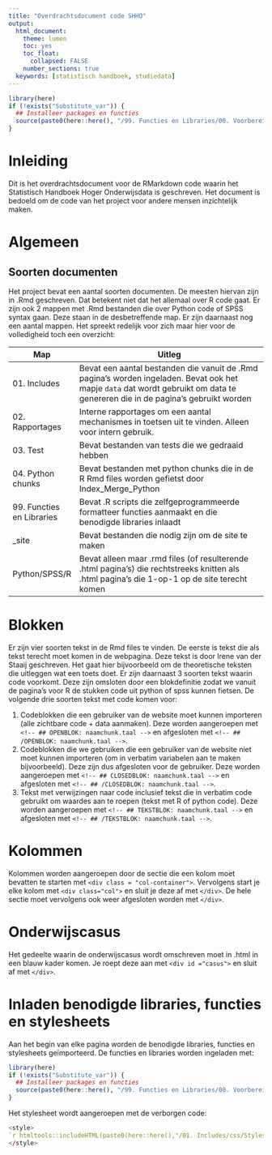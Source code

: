 ```yaml
---
title: "Overdrachtsdocument code SHHO"
output:
  html_document:
    theme: lumen
    toc: yes
    toc_float: 
      collapsed: FALSE 
    number_sections: true
  keywords: [statistisch handboek, studiedata]
---
```

<!-- ## CLOSEDBLOK: Functies.R -->
```r
library(here)
if (!exists("Substitute_var")) {
  ## Installeer packages en functies
  source(paste0(here::here(), "/99. Functies en Libraries/00. Voorbereidingen.R"), echo = FALSE)
}
```
<!-- ## /CLOSEDBLOK: Functies.R -->

<style>
`r htmltools::includeHTML(paste0(here::here(),"/01. Includes/css/Stylesheet_SHHO.css"))`
</style>

# Inleiding

Dit is het overdrachtsdocument voor de RMarkdown code waarin het Statistisch Handboek Hoger Onderwijsdata is geschreven. Het document is bedoeld om de code van het project voor andere mensen inzichtelijk maken. 

# Algemeen
## Soorten documenten
Het project bevat een aantal soorten documenten. De meesten hiervan zijn in .Rmd geschreven. Dat betekent niet dat het allemaal over R code gaat. Er zijn ook 2 mappen met .Rmd bestanden die over Python code of SPSS syntax gaan. Deze staan in de desbetreffende map. Er zijn daarnaast nog een aantal mappen. Het spreekt redelijk voor zich maar hier voor de volledigheid toch een overzicht: 

| Map    | Uitleg |
| ----------------- | -------------------------------------------------------------------------------------------------------------------------------------------------------------------------------------- | 
| 01. Includes    | Bevat een aantal bestanden die vanuit de .Rmd pagina's worden ingeladen. Bevat ook het mapje `data` dat wordt gebruikt om data te genereren die in de pagina's gebruikt worden |
| 02. Rapportages | Interne rapportages om een aantal mechanismes in toetsen uit te vinden. Alleen voor intern gebruik. |
| 03. Test        | Bevat bestanden van tests die we gedraaid hebben | 
| 04. Python chunks | Bevat bestanden met python chunks die in de R Rmd files worden gefietst door Index_Merge_Python |
| 99. Functies en Libraries | Bevat .R scripts die zelfgeprogrammeerde formatteer functies aanmaakt en die benodigde libraries inlaadt | 
| _site | Bevat bestanden die nodig zijn om de site te maken|
| Python/SPSS/R | Bevat alleen maar .rmd files (of resulterende .html pagina's) die rechtstreeks knitten als .html pagina's die 1-op-1 op de site terecht komen|

# Blokken
Er zijn vier soorten tekst in de Rmd files te vinden. De eerste is tekst die als tekst terecht moet komen in de webpagina. Deze tekst is door Irene van der Staaij geschreven. Het gaat hier bijvoorbeeld om de theoretische teksten die uitleggen wat een toets doet. Er zijn daarnaast 3 soorten tekst waarin code voorkomt. Deze zijn omsloten door een blokdefinitie zodat we vanuit de pagina's voor R de stukken code uit python of spss kunnen fietsen. De volgende drie soorten tekst met code komen voor:

1. Codeblokken die een gebruiker van de website moet kunnen importeren (alle zichtbare code  + data aanmaken). Deze worden aangeroepen met `<!-- ## OPENBLOK: naamchunk.taal -->` en afgesloten met `<!-- ## /OPENBLOK: naamchunk.taal -->`.
2. Codeblokken die we gebruiken die een gebruiker van de website niet moet kunnen importeren (om in verbatim variabelen aan te maken bijvoorbeeld). Deze zijn dus afgesloten voor de gebruiker.  Deze worden aangeroepen met `<!-- ## CLOSEDBLOK: naamchunk.taal -->` en afgesloten met `<!-- ## /CLOSEDBLOK: naamchunk.taal -->`.
3. Tekst met verwijzingen naar code inclusief tekst die in verbatim code gebruikt om waardes aan te roepen (tekst met R of python code). Deze worden aangeroepen met `<!-- ## TEKSTBLOK: naamchunk.taal -->` en afgesloten met `<!-- ## /TEKSTBLOK: naamchunk.taal -->`.

# Kolommen
Kolommen worden aangeroepen door de sectie die een kolom moet bevatten te starten met `<div class = "col-container">`. Vervolgens start je elke kolom met `<div class="col">` en sluit je deze af met `</div>`. De hele sectie moet vervolgens ook weer afgesloten worden met `</div>`.

# Onderwijscasus
Het gedeelte waarin de onderwijscasus wordt omschreven moet in .html in een blauw kader komen. Je roept deze aan met `<div id ="casus">` en sluit af met `</div>`.

# Inladen benodigde libraries, functies en stylesheets
Aan het begin van elke pagina worden de benodigde libraries, functies en stylesheets geïmporteerd. De functies en libraries worden ingeladen met:
```r
library(here)
if (!exists("Substitute_var")) {
  ## Installeer packages en functies
  source(paste0(here::here(), "/99. Functies en Libraries/00. Voorbereidingen.R"), echo = FALSE)
}
```

Het stylesheet wordt aangeroepen met de verborgen code:
```r
<style>
`r htmltools::includeHTML(paste0(here::here(),"/01. Includes/css/Stylesheet_SHHO.css"))`
</style>
```



